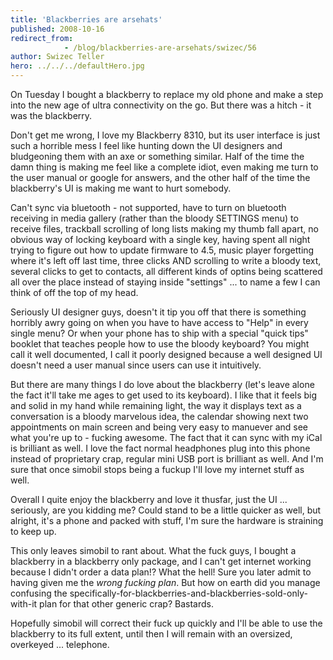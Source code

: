 ```yaml
---
title: 'Blackberries are arsehats'
published: 2008-10-16
redirect_from: 
            - /blog/blackberries-are-arsehats/swizec/56
author: Swizec Teller
hero: ../../../defaultHero.jpg
---
```

On Tuesday I bought a blackberry to replace my old phone and make a step into the new age of ultra connectivity on the go. But there was a hitch - it was the blackberry.

Don't get me wrong, I love my Blackberry 8310, but its user interface is just such a horrible mess I feel like hunting down the UI designers and bludgeoning them with an axe or something similar. Half of the time the damn thing is making me feel like a complete idiot, even making me turn to the user manual or google for answers, and the other half of the time the blackberry's UI is making me want to hurt somebody.

Can't sync via bluetooth - not supported, have to turn on bluetooth receiving in media gallery (rather than the bloody SETTINGS menu) to receive files, trackball scrolling of long lists making my thumb fall apart, no obvious way of locking keyboard with a single key, having spent all night trying to figure out how to update firmware to 4.5, music player forgetting where it's left off last time, three clicks AND scrolling to write a bloody text, several clicks to get to contacts, all different kinds of optins being scattered all over the place instead of staying inside "settings" ... to name a few I can think of off the top of my head.

Seriously UI designer guys, doesn't it tip you off that there is something horribly awry going on when you have to have access to "Help" in every single menu? Or when your phone has to ship with a special "quick tips" booklet that teaches people how to use the bloody keyboard? You might call it well documented, I call it poorly designed because a well designed UI doesn't need a user manual since users can use it intuitively.

But there are many things I do love about the blackberry (let's leave alone the fact it'll take me ages to get used to its keyboard). I like that it feels big and solid in my hand while remaining light, the way it displays text as a conversation is a bloody marvelous idea, the calendar showing next two appointments on main screen and being very easy to manuever and see what you're up to - fucking awesome. The fact that it can sync with my iCal is brilliant as well. I love the fact normal headphones plug into this phone instead of proprietary crap, regular mini USB port is brilliant as well. And I'm sure that once simobil stops being a fuckup I'll love my internet stuff as well.

Overall I quite enjoy the blackberry and love it thusfar, just the UI ... seriously, are you kidding me? Could stand to be a little quicker as well, but alright, it's a phone and packed with stuff, I'm sure the hardware is straining to keep up.

This only leaves simobil to rant about. What the fuck guys, I bought a blackberry in a blackberry only package, and I can't get internet working because I didn't order a data plan!? What the hell! Sure you later admit to having given me the _wrong fucking plan_. But how on earth did you manage confusing the specifically-for-blackberries-and-blackberries-sold-only-with-it plan for that other generic crap? Bastards.

Hopefully simobil will correct their fuck up quickly and I'll be able to use the blackberry to its full extent, until then I will remain with an oversized, overkeyed ... telephone.